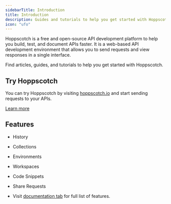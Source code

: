 ```yaml
---
sidebarTitle: Introduction
title: Introduction
description: Guides and tutorials to help you get started with Hoppscotch.
icon: "ufo"
---
```


Hoppscotch is a free and open-source API development platform to help you build, test, and document APIs faster. It is a web-based API development environment that allows you to send requests and view responses in a single interface.

Find articles, guides, and tutorials to help you get started with Hoppscotch.

## Try Hoppscotch

You can try Hoppscotch by visiting [hoppscotch.io](https://hoppscotch.io) and start sending requests to your APIs.

[Learn more](/documentation/getting-started/introduction)

## Features

- History
- Collections
- Environments
- Workspaces
- Code Snippets
- Share Requests

- Visit [documentation tab](/documentation/getting-started/introduction) for full list of features.

